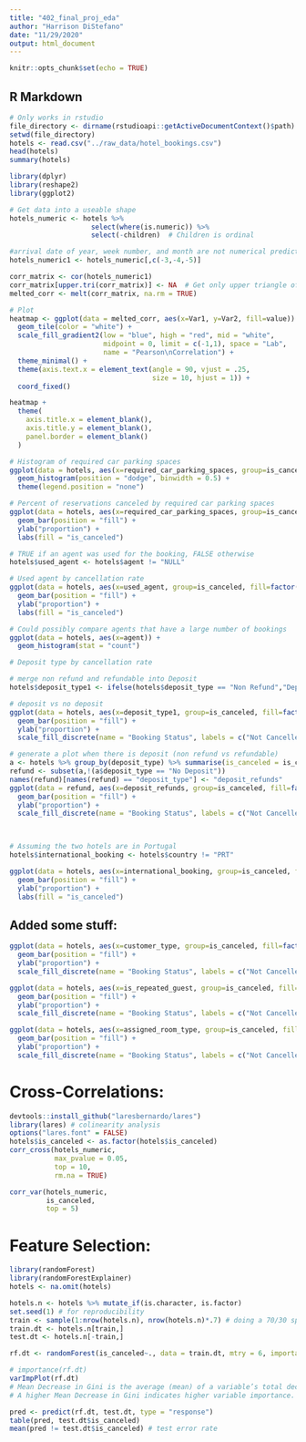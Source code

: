 ```yaml
---
title: "402_final_proj_eda"
author: "Harrison DiStefano"
date: "11/29/2020"
output: html_document
---
```


```r
knitr::opts_chunk$set(echo = TRUE)
```

## R Markdown
```r
# Only works in rstudio
file_directory <- dirname(rstudioapi::getActiveDocumentContext()$path)
setwd(file_directory)
hotels <- read.csv("../raw_data/hotel_bookings.csv")
head(hotels)
summary(hotels)
```

```r
library(dplyr)
library(reshape2)
library(ggplot2)

# Get data into a useable shape
hotels_numeric <- hotels %>% 
                    select(where(is.numeric)) %>%
                    select(-children)  # Children is ordinal

#arrival date of year, week number, and month are not numerical predictors
hotels_numeric1 <- hotels_numeric[,c(-3,-4,-5)]

corr_matrix <- cor(hotels_numeric1)
corr_matrix[upper.tri(corr_matrix)] <- NA  # Get only upper triangle of heatmap
melted_corr <- melt(corr_matrix, na.rm = TRUE)

# Plot
heatmap <- ggplot(data = melted_corr, aes(x=Var1, y=Var2, fill=value)) +
  geom_tile(color = "white") +
  scale_fill_gradient2(low = "blue", high = "red", mid = "white",
                       midpoint = 0, limit = c(-1,1), space = "Lab",
                       name = "Pearson\nCorrelation") +
  theme_minimal() +
  theme(axis.text.x = element_text(angle = 90, vjust = .25,
                                   size = 10, hjust = 1)) + 
  coord_fixed()

heatmap +
  theme(
    axis.title.x = element_blank(),
    axis.title.y = element_blank(),
    panel.border = element_blank()
  )
```

```r
# Histogram of required car parking spaces
ggplot(data = hotels, aes(x=required_car_parking_spaces, group=is_canceled, fill=is_canceled)) +
  geom_histogram(position = "dodge", binwidth = 0.5) +
  theme(legend.position = "none")
```

```r
# Percent of reservations canceled by required car parking spaces
ggplot(data = hotels, aes(x=required_car_parking_spaces, group=is_canceled, fill=factor(is_canceled))) +
  geom_bar(position = "fill") +
  ylab("proportion") +
  labs(fill = "is_canceled")
```

```r
# TRUE if an agent was used for the booking, FALSE otherwise
hotels$used_agent <- hotels$agent != "NULL"

# Used agent by cancellation rate
ggplot(data = hotels, aes(x=used_agent, group=is_canceled, fill=factor(is_canceled))) +
  geom_bar(position = "fill") +
  ylab("proportion") +
  labs(fill = "is_canceled")

# Could possibly compare agents that have a large number of bookings
ggplot(data = hotels, aes(x=agent)) +
  geom_histogram(stat = "count")
```

```r
# Deposit type by cancellation rate

# merge non refund and refundable into Deposit
hotels$deposit_type1 <- ifelse(hotels$deposit_type == "Non Refund","Deposit", ifelse(hotels$deposit_type == "Refundable", "Deposit", "No Deposit"))

# deposit vs no deposit
ggplot(data = hotels, aes(x=deposit_type1, group=is_canceled, fill=factor(is_canceled))) +
  geom_bar(position = "fill") +
  ylab("proportion") +
  scale_fill_discrete(name = "Booking Status", labels = c("Not Cancelled", "Cancelled"))

# generate a plot when there is deposit (non refund vs refundable)
a <- hotels %>% group_by(deposit_type) %>% summarise(is_canceled = is_canceled)
refund <- subset(a,!(a$deposit_type == "No Deposit"))
names(refund)[names(refund) == "deposit_type"] <- "deposit_refunds"
ggplot(data = refund, aes(x=deposit_refunds, group=is_canceled, fill=factor(is_canceled))) +
  geom_bar(position = "fill") +
  ylab("proportion") +
  scale_fill_discrete(name = "Booking Status", labels = c("Not Cancelled", "Cancelled"))

  
```


```r
# Assuming the two hotels are in Portugal
hotels$international_booking <- hotels$country != "PRT"

ggplot(data = hotels, aes(x=international_booking, group=is_canceled, fill=factor(is_canceled))) +
  geom_bar(position = "fill") +
  ylab("proportion") +
  labs(fill = "is_canceled")
```

## Added some stuff: 
```r
ggplot(data = hotels, aes(x=customer_type, group=is_canceled, fill=factor(is_canceled))) +
  geom_bar(position = "fill") +
  ylab("proportion") +
  scale_fill_discrete(name = "Booking Status", labels = c("Not Cancelled", "Cancelled"))
```
```r
ggplot(data = hotels, aes(x=is_repeated_guest, group=is_canceled, fill=factor(is_canceled))) +
  geom_bar(position = "fill") +
  ylab("proportion") +
  scale_fill_discrete(name = "Booking Status", labels = c("Not Cancelled", "Cancelled"))
```
```r
ggplot(data = hotels, aes(x=assigned_room_type, group=is_canceled, fill=factor(is_canceled))) +
  geom_bar(position = "fill") +
  ylab("proportion") +
  scale_fill_discrete(name = "Booking Status", labels = c("Not Cancelled", "Cancelled"))
```

# Cross-Correlations: 

```r
devtools::install_github("laresbernardo/lares")
library(lares) # colinearity analysis
options("lares.font" = FALSE)
hotels$is_canceled <- as.factor(hotels$is_canceled)
corr_cross(hotels_numeric, 
           max_pvalue = 0.05,
           top = 10, 
           rm.na = TRUE)

corr_var(hotels_numeric, 
         is_canceled, 
         top = 5)
```


# Feature Selection: 

```r
library(randomForest)
library(randomForestExplainer)
hotels <- na.omit(hotels)

hotels.n <- hotels %>% mutate_if(is.character, is.factor)
set.seed(1) # for reproducibility 
train <- sample(1:nrow(hotels.n), nrow(hotels.n)*.7) # doing a 70/30 split on the data
train.dt <- hotels.n[train,]
test.dt <- hotels.n[-train,]

rf.dt <- randomForest(is_canceled~., data = train.dt, mtry = 6, importance = TRUE, ntrees = 500, na.action = na.omit)

# importance(rf.dt)
varImpPlot(rf.dt)
# Mean Decrease in Gini is the average (mean) of a variable’s total decrease in node impurity, weighted by the proportion of samples reaching that node in each individual decision tree in the random forest. 
# A higher Mean Decrease in Gini indicates higher variable importance.

pred <- predict(rf.dt, test.dt, type = "response")
table(pred, test.dt$is_canceled)
mean(pred != test.dt$is_canceled) # test error rate 
```
